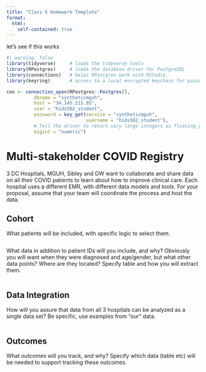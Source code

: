 ```yaml
---
title: "Class 5 Homework Template"
format: 
  html:
    self-contained: true
---
```

let's see if this works 
```r
#| warning: false
library(tidyverse)     # loads the tidyverse tools
library(RPostgres)     # loads the database driver for PostgreSQL
library(connections)   # helps RPostgres work with RStudio
library(keyring)       # access to a local encrypted keychain for passwords

con <- connection_open(RPostgres::Postgres(),
          dbname = "syntheticmguh",
          host = "34.145.215.95",
          user = "hids502_student",
          password = key_get(service = "syntheticmguh", 
                             username = "hids502_student"),
          # Tell the driver to return very large integers as floating point (vs truncating them)
          bigint = "numeric")
```

# Multi-stakeholder COVID Registry

3 DC Hospitals, MGUH, Sibley and GW want to collaborate and share data on all their COVID patients to learn about how to improve clinical care.
Each hospital uses a different EMR, with different data models and tools.
For your proposal, assume that your team will coordinate the process and host the data. 

## Cohort

What patients will be included, with specific logic to select them.


```sql
```

What data in addition to patient IDs will you include, and why?
Obviously you will want when they were diagnosed and age/gender, but what other data points? Where are they located? Specify table and how you will extract them.

```sql
```

## Data Integration

How will you assure that data from all 3 hospitals can be analyzed as a single data set?
Be specific, use examples from "our" data.

```sql
```


## Outcomes

What outcomes will you track, and why? Specify which data (table etc) will be needed to support tracking these outcomes.

```sql
```

